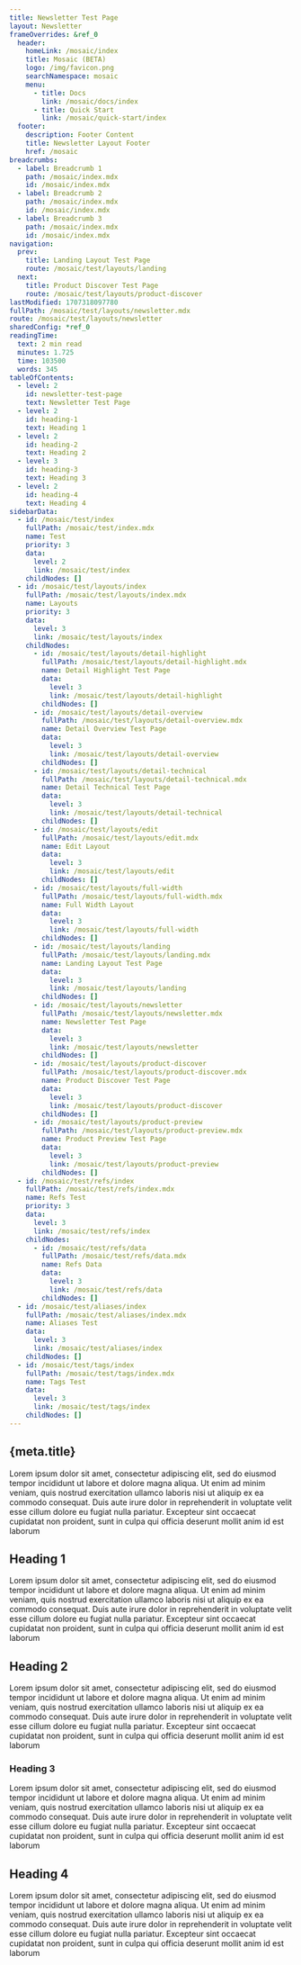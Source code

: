 ```yaml
---
title: Newsletter Test Page
layout: Newsletter
frameOverrides: &ref_0
  header:
    homeLink: /mosaic/index
    title: Mosaic (BETA)
    logo: /img/favicon.png
    searchNamespace: mosaic
    menu:
      - title: Docs
        link: /mosaic/docs/index
      - title: Quick Start
        link: /mosaic/quick-start/index
  footer:
    description: Footer Content
    title: Newsletter Layout Footer
    href: /mosaic
breadcrumbs:
  - label: Breadcrumb 1
    path: /mosaic/index.mdx
    id: /mosaic/index.mdx
  - label: Breadcrumb 2
    path: /mosaic/index.mdx
    id: /mosaic/index.mdx
  - label: Breadcrumb 3
    path: /mosaic/index.mdx
    id: /mosaic/index.mdx
navigation:
  prev:
    title: Landing Layout Test Page
    route: /mosaic/test/layouts/landing
  next:
    title: Product Discover Test Page
    route: /mosaic/test/layouts/product-discover
lastModified: 1707318097780
fullPath: /mosaic/test/layouts/newsletter.mdx
route: /mosaic/test/layouts/newsletter
sharedConfig: *ref_0
readingTime:
  text: 2 min read
  minutes: 1.725
  time: 103500
  words: 345
tableOfContents:
  - level: 2
    id: newsletter-test-page
    text: Newsletter Test Page
  - level: 2
    id: heading-1
    text: Heading 1
  - level: 2
    id: heading-2
    text: Heading 2
  - level: 3
    id: heading-3
    text: Heading 3
  - level: 2
    id: heading-4
    text: Heading 4
sidebarData:
  - id: /mosaic/test/index
    fullPath: /mosaic/test/index.mdx
    name: Test
    priority: 3
    data:
      level: 2
      link: /mosaic/test/index
    childNodes: []
  - id: /mosaic/test/layouts/index
    fullPath: /mosaic/test/layouts/index.mdx
    name: Layouts
    priority: 3
    data:
      level: 3
      link: /mosaic/test/layouts/index
    childNodes:
      - id: /mosaic/test/layouts/detail-highlight
        fullPath: /mosaic/test/layouts/detail-highlight.mdx
        name: Detail Highlight Test Page
        data:
          level: 3
          link: /mosaic/test/layouts/detail-highlight
        childNodes: []
      - id: /mosaic/test/layouts/detail-overview
        fullPath: /mosaic/test/layouts/detail-overview.mdx
        name: Detail Overview Test Page
        data:
          level: 3
          link: /mosaic/test/layouts/detail-overview
        childNodes: []
      - id: /mosaic/test/layouts/detail-technical
        fullPath: /mosaic/test/layouts/detail-technical.mdx
        name: Detail Technical Test Page
        data:
          level: 3
          link: /mosaic/test/layouts/detail-technical
        childNodes: []
      - id: /mosaic/test/layouts/edit
        fullPath: /mosaic/test/layouts/edit.mdx
        name: Edit Layout
        data:
          level: 3
          link: /mosaic/test/layouts/edit
        childNodes: []
      - id: /mosaic/test/layouts/full-width
        fullPath: /mosaic/test/layouts/full-width.mdx
        name: Full Width Layout
        data:
          level: 3
          link: /mosaic/test/layouts/full-width
        childNodes: []
      - id: /mosaic/test/layouts/landing
        fullPath: /mosaic/test/layouts/landing.mdx
        name: Landing Layout Test Page
        data:
          level: 3
          link: /mosaic/test/layouts/landing
        childNodes: []
      - id: /mosaic/test/layouts/newsletter
        fullPath: /mosaic/test/layouts/newsletter.mdx
        name: Newsletter Test Page
        data:
          level: 3
          link: /mosaic/test/layouts/newsletter
        childNodes: []
      - id: /mosaic/test/layouts/product-discover
        fullPath: /mosaic/test/layouts/product-discover.mdx
        name: Product Discover Test Page
        data:
          level: 3
          link: /mosaic/test/layouts/product-discover
        childNodes: []
      - id: /mosaic/test/layouts/product-preview
        fullPath: /mosaic/test/layouts/product-preview.mdx
        name: Product Preview Test Page
        data:
          level: 3
          link: /mosaic/test/layouts/product-preview
        childNodes: []
  - id: /mosaic/test/refs/index
    fullPath: /mosaic/test/refs/index.mdx
    name: Refs Test
    priority: 3
    data:
      level: 3
      link: /mosaic/test/refs/index
    childNodes:
      - id: /mosaic/test/refs/data
        fullPath: /mosaic/test/refs/data.mdx
        name: Refs Data
        data:
          level: 3
          link: /mosaic/test/refs/data
        childNodes: []
  - id: /mosaic/test/aliases/index
    fullPath: /mosaic/test/aliases/index.mdx
    name: Aliases Test
    data:
      level: 3
      link: /mosaic/test/aliases/index
    childNodes: []
  - id: /mosaic/test/tags/index
    fullPath: /mosaic/test/tags/index.mdx
    name: Tags Test
    data:
      level: 3
      link: /mosaic/test/tags/index
    childNodes: []
---
```

## {meta.title}

Lorem ipsum dolor sit amet, consectetur adipiscing elit, sed do eiusmod tempor incididunt ut labore et dolore magna aliqua.
Ut enim ad minim veniam, quis nostrud exercitation ullamco laboris nisi ut aliquip ex ea commodo consequat.
Duis aute irure dolor in reprehenderit in voluptate velit esse cillum dolore eu fugiat nulla pariatur.
Excepteur sint occaecat cupidatat non proident, sunt in culpa qui officia deserunt mollit anim id est laborum

## Heading 1

Lorem ipsum dolor sit amet, consectetur adipiscing elit, sed do eiusmod tempor incididunt ut labore et dolore magna aliqua.
Ut enim ad minim veniam, quis nostrud exercitation ullamco laboris nisi ut aliquip ex ea commodo consequat.
Duis aute irure dolor in reprehenderit in voluptate velit esse cillum dolore eu fugiat nulla pariatur.
Excepteur sint occaecat cupidatat non proident, sunt in culpa qui officia deserunt mollit anim id est laborum

## Heading 2

Lorem ipsum dolor sit amet, consectetur adipiscing elit, sed do eiusmod tempor incididunt ut labore et dolore magna aliqua.
Ut enim ad minim veniam, quis nostrud exercitation ullamco laboris nisi ut aliquip ex ea commodo consequat.
Duis aute irure dolor in reprehenderit in voluptate velit esse cillum dolore eu fugiat nulla pariatur.
Excepteur sint occaecat cupidatat non proident, sunt in culpa qui officia deserunt mollit anim id est laborum

### Heading 3

Lorem ipsum dolor sit amet, consectetur adipiscing elit, sed do eiusmod tempor incididunt ut labore et dolore magna aliqua.
Ut enim ad minim veniam, quis nostrud exercitation ullamco laboris nisi ut aliquip ex ea commodo consequat.
Duis aute irure dolor in reprehenderit in voluptate velit esse cillum dolore eu fugiat nulla pariatur.
Excepteur sint occaecat cupidatat non proident, sunt in culpa qui officia deserunt mollit anim id est laborum

## Heading 4

Lorem ipsum dolor sit amet, consectetur adipiscing elit, sed do eiusmod tempor incididunt ut labore et dolore magna aliqua.
Ut enim ad minim veniam, quis nostrud exercitation ullamco laboris nisi ut aliquip ex ea commodo consequat.
Duis aute irure dolor in reprehenderit in voluptate velit esse cillum dolore eu fugiat nulla pariatur.
Excepteur sint occaecat cupidatat non proident, sunt in culpa qui officia deserunt mollit anim id est laborum
